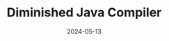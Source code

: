---
date: 2024-05-13
groupMembers: Chris Ragland
image: /img/post-images/project-images/cuda/nvidia-cuda.webp
link: /projects/dj-compiler
projectType: Compilers
title: Diminished Java Compiler
---